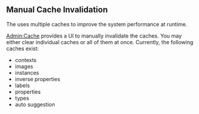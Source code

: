 == Manual Cache Invalidation ==

The {{PRODUCT}} uses multiple caches to improve the system performance at runtime. 

[[Admin:Cache|Admin:Cache]] provides a UI to manually invalidate the caches. You may either clear individual caches or all of them at once. Currently, the following caches exist:

*contexts
*images
*instances
*inverse properties
*labels
*properties
*types
*auto suggestion
